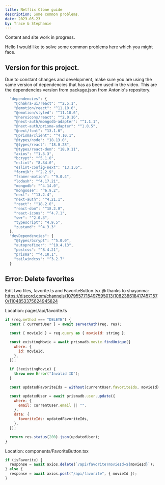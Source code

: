 ```yaml
---
title: Netflix Clone guide
description: Some common problems.
date: 2023-05-23
by: Trace & Stephanie
---
```


<Callout>

Content and site work in progress.

</Callout>

Hello I would like to solve some common problems here which you might face.

## Version for this project.

Due to constant changes and development, make sure you are using the same version of dependencies that has as been used in the video. This are the dependencies version from package.json from Antonio's repository.

```javascript
  "dependencies": {
    "@chakra-ui/react": "^2.5.1",
    "@emotion/react": "^11.10.6",
    "@emotion/styled": "^11.10.6",
    "@heroicons/react": "^2.0.16",
    "@next-auth/mongodb-adapter": "^1.1.1",
    "@next-auth/prisma-adapter": "^1.0.5",
    "@next/font": "13.1.6",
    "@prisma/client": "^4.10.1",
    "@types/node": "18.13.0",
    "@types/react": "18.0.28",
    "@types/react-dom": "18.0.11",
    "axios": "^1.3.3",
    "bcrypt": "^5.1.0",
    "eslint": "8.34.0",
    "eslint-config-next": "13.1.6",
    "formik": "^2.2.9",
    "framer-motion": "^9.0.4",
    "lodash": "^4.17.21",
    "mongodb": "^4.14.0",
    "mongoose": "^6.9.2",
    "next": "^13.2.4",
    "next-auth": "^4.21.1",
    "react": "^18.2.0",
    "react-dom": "^18.2.0",
    "react-icons": "^4.7.1",
    "swr": "^2.0.3",
    "typescript": "4.9.5",
    "zustand": "^4.3.3"
  },
  "devDependencies": {
    "@types/bcrypt": "^5.0.0",
    "autoprefixer": "^10.4.13",
    "postcss": "^8.4.21",
    "prisma": "^4.10.1",
    "tailwindcss": "^3.2.7"
  }
```

## Error: Delete favorites

Edit two files, favorite.ts and FavoriteButton.tsx
@ thanks to shayanma: https://discord.com/channels/1079557715497595013/1082386184174571570/1104853375624945824

Location: pages/api/favorite.ts
```javascript
if (req.method === "DELETE") {
  const { currentUser } = await serverAuth(req, res);

  const { movieId } = req.query as { movieId: string };

  const existingMovie = await prismadb.movie.findUnique({
    where: {
      id: movieId,
    },
  });

  if (!existingMovie) {
    throw new Error("Invalid ID");
  }

  const updatedFavoriteIds = without(currentUser.favoriteIds, movieId);

  const updatedUser = await prismadb.user.update({
    where: {
      email: currentUser.email || "",
    },
    data: {
      favoriteIds: updatedFavoriteIds,
    },
  });

  return res.status(200).json(updatedUser);
}
```

Location: components/FavoriteButton.tsx
```javascript
if (isFavorite) {
  response = await axios.delete(`/api/favorite?movieId=${movieId}`);
} else {
  response = await axios.post("/api/favorite", { movieId });
}
```
